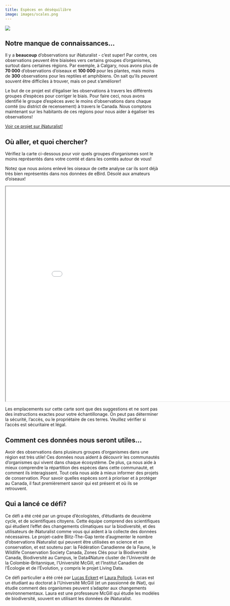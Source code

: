 ```yaml
---
title: Espèces en déséquilibre
image: images/scales.png
---
```


![](images/getting-even.png){fig-align="center"}

## Notre manque de connaissances…

Il y a **beaucoup** d’observations sur iNaturalist - c’est super! Par contre, ces observations peuvent être biaisées vers certains groupes d’organismes, surtout dans certaines régions. Par exemple, à Calgary, nous avons plus de **70 000** d’observations d’oiseaux et **100 000** pour les plantes, mais moins de **300** observations pour les reptiles et amphibiens. On sait qu’ils peuvent souvent être difficiles à trouver, mais on peut s’améliorer!

Le but de ce projet est d’égaliser les observations à travers les différents groupes d’espèces pour corriger le biais. Pour faire ceci, nous avons identifié le groupe d’espèces avec le moins d’observations dans chaque comté (ou district de recensement) à travers le Canada. Nous comptons maintenant sur les habitants de ces régions pour nous aider à égaliser les observations!

[Voir ce projet sur iNaturalist!](https://www.inaturalist.org/projects/blitz-the-gap-getting-even){.btn .btn-primary .btn role="button"}

## Où aller, et quoi chercher?

Vérifiez la carte ci-dessous pour voir quels groupes d’organismes sont le moins représentés dans votre comté et dans les comtés autour de vous!

Notez que nous avions enlevé les oiseaux de cette analyse car ils sont déjà très bien représentés dans nos données de eBird. Désolé aux amateurs d’oiseaux!

```{=html}
<iframe width="900" height="700" src="maps/getting-even-nobirds.html" title="Espèces en déséquilibre"></iframe>
```

::: callout-warning
Les emplacements sur cette carte sont que des suggestions et ne sont pas des instructions exactes pour votre échantillonage. On peut pas déterminer la sécurité, l'accès, ou le propriétaire de ces terres. Veuillez vérifier si l'accès est sécuritaire et légal.
:::

## Comment ces données nous seront utiles…

Avoir des observations dans plusieurs groupes d'organismes dans une région est très utile! Ces données nous aident à découvrir les communautés d’organismes qui vivent dans chaque écosystème. De plus, ça nous aide à mieux comprendre la répartition des espèces dans cette communauté, et comment ils interagissent. Tout cela nous aide à mieux informer des projets de conservation. Pour savoir quelles espèces sont à prioriser et à protéger au Canada, il faut premièrement savoir qui est présent et où ils se retrouvent.

## Qui a lancé ce défi?

Ce défi a été créé par un groupe d’écologistes, d’étudiants de deuxième cycle, et de scientifiques citoyens. Cette équipe comprend des scientifiques qui étudient l’effet des changements climatiques sur la biodiversité, et des utilisateurs de iNaturalist comme vous qui aident à la collecte des données nécessaires. Le projet-cadre Blitz-The-Gap tente d’augmenter le nombre d’observations iNaturalist qui peuvent être utilisées en science et en conservation, et est soutenu par: la Fédération Canadienne de la Faune, le Wildlife Conservation Society Canada, Zones Clés pour la Biodiversité Canada, Biodiversité au Campus, le Data4Nature cluster de l’Université de la Colombie-Britannique, l’Université McGill, et l’Institut Canadien de l’Écologie et de l’Évolution, y compris le projet Living Data.

Ce défi particulier a été créé par [Lucas Eckert](https://www.lucaseckert.ca/) et [Laura Pollock](https://qbiodiversity.org/). Lucas est un étudiant au doctorat à l’Université McGill (et un passionné de iNat), qui étudie comment des organismes peuvent s’adapter aux changements environnementaux. Laura est une professeure McGill qui étudie les modèles de biodiversité, souvent en utilisant les données de iNaturalist.
